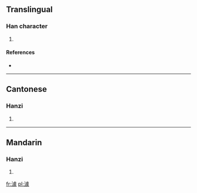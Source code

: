 ==Translingual==

===Han character===
{{Han char|rn=85|rad=水|as=13|sn=16|four=3113<sub>2</sub>|canj=水卜心人 (EYPO)}}

# {{defn|Han|sort=水13}}

====References====
* {{Han ref|kx=0654.120|dkj=18433|dj=1064.100|hdz=31755.020|uh=6FBD|ud=28605|bh=E9F2|bd=59890}}

----

==Cantonese==

===Hanzi===
{{yue-hanzi|jyut=|y=geui3, geui6}}

# {{defn|lang=yue|sort=水13}}

----

==Mandarin==

===Hanzi===
{{cmn-hanzi|pin=[[jù]] ([[ju4]])|wg=chü<sup>4</sup>}}

# {{defn|lang=cmn|sort=水13}}

[[fr:澽]]
[[pl:澽]]
